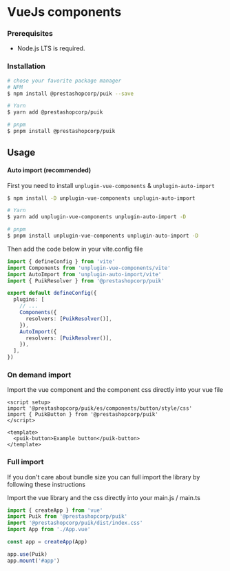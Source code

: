 
<Meta title="Docs/VueJs Components" />

# VueJs components

### Prerequisites

- Node.js LTS is required.

### Installation

```sh
# chose your favorite package manager
# NPM
$ npm install @prestashopcorp/puik --save

# Yarn
$ yarn add @prestashopcorp/puik

# pnpm
$ pnpm install @prestashopcorp/puik
```

## Usage

#### Auto import (recommended)

First you need to install `unplugin-vue-components` & `unplugin-auto-import`

```sh
$ npm install -D unplugin-vue-components unplugin-auto-import

# Yarn
$ yarn add unplugin-vue-components unplugin-auto-import -D

# pnpm
$ pnpm install unplugin-vue-components unplugin-auto-import -D
```

Then add the code below in your vite.config file

```typescript
import { defineConfig } from 'vite'
import Components from 'unplugin-vue-components/vite'
import AutoImport from 'unplugin-auto-import/vite'
import { PuikResolver } from '@prestashopcorp/puik'

export default defineConfig({
  plugins: [
    // ...
    Components({
      resolvers: [PuikResolver()],
    }),
    AutoImport({
      resolvers: [PuikResolver()],
    }),
  ],
})
```

### On demand import

Import the vue component and the component css directly into your vue file

```vue
<script setup>
import '@prestashopcorp/puik/es/components/button/style/css'
import { PuikButton } from '@prestashopcorp/puik'
</script>

<template>
  <puik-button>Example button</puik-button>
</template>
```

### Full import

If you don't care about bundle size you can full import the library by following these instructions

Import the vue library and the css directly into your main.js / main.ts

```typescript
import { createApp } from 'vue'
import Puik from '@prestashopcorp/puik'
import '@prestashopcorp/puik/dist/index.css'
import App from './App.vue'

const app = createApp(App)

app.use(Puik)
app.mount('#app')
```
